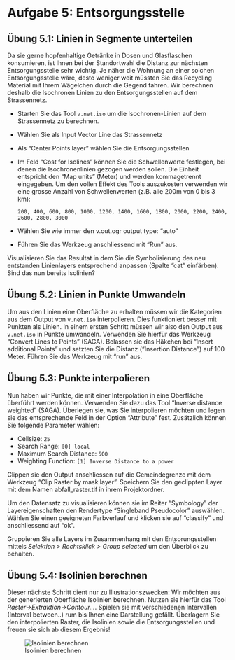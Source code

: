 # Aufgabe 5: Entsorgungsstelle {#sec-netzwerk-iii-entsorgung}

## Übung 5.1: Linien in Segmente unterteilen

Da sie gerne hopfenhaltige Getränke in Dosen und Glasflaschen konsumieren, ist Ihnen bei der Standortwahl die Distanz zur nächsten Entsorgungsstelle sehr wichtig. Je näher die Wohnung an einer solchen Entsorgungsstelle wäre, desto weniger weit müssten Sie das Recycling Material mit Ihrem Wägelchen durch die Gegend fahren. Wir berechnen deshalb die Isochronen Linien zu den Entsorgungsstellen auf dem Strassennetz.

- Starten Sie das Tool `v.net.iso` um die Isochronen-Linien auf dem Strassennetz zu berechnen.
- Wählen Sie als Input Vector Line das Strassennetz
- Als "Center Points layer" wählen Sie die Entsorgungsstellen
- Im Feld "Cost for Isolines" können Sie die Schwellenwerte festlegen, bei denen die Isochronenlinien gezogen werden sollen. Die Einheit entspricht den "Map units" (Meter) und werden kommagetrennt eingegeben. Um den vollen Effekt des Tools auszukosten verwenden wir eine grosse Anzahl von Schwellenwerten (z.B. alle 200m von 0 bis 3 km):
  ```
  200, 400, 600, 800, 1000, 1200, 1400, 1600, 1800, 2000, 2200, 2400, 2600, 2800, 3000
  ``` 
- Wählen Sie wie immer den v.out.ogr output type: "auto"
- Führen Sie das Werkzeug anschliessend mit "Run" aus.

Visualisieren Sie das Resultat in dem Sie die Symbolisierung des neu entstanden Linienlayers entsprechend anpassen (Spalte "cat" einfärben). Sind das nun bereits Isolinien?

## Übung 5.2: Linien in Punkte Umwandeln

Um aus den Linien eine Oberfläche zu erhalten müssen wir die Kategorien aus dem Output von `v.net.iso` interpolieren. Dies funktioniert besser mit Punkten als Linien. In einem ersten Schritt müssen wir also den Output aus `v.net.iso` in Punkte umwandeln. Verwenden Sie hierfür das Werkzeug "Convert Lines to Points" (SAGA). Belassen sie das Häkchen bei "Insert additional Points" und setzten Sie die Distanz ("Insertion Distance") auf 100 Meter. Führen Sie das Werkzeug mit "run" aus.

## Übung 5.3: Punkte interpolieren {#sec-ex-interpolate-points}
Nun haben wir Punkte, die mit einer Interpolation in eine Oberfläche überführt werden können. Verwenden Sie dazu das Tool "Inverse distance weighted" (SAGA). Überlegen sie, was Sie interpolieren möchten und legen sie das entsprechende Feld in der Option "Attribute" fest. Zusätzlich können Sie folgende Parameter wählen:

- Cellsize: `25`
- Search Range: `[0] local`
- Maximum Search Distance: `500`
- Weighting Function: `[1] Inverse Distance to a power`

Clippen sie den Output anschliessen auf die Gemeindegrenze mit dem Werkzeug "Clip Raster by mask layer". Speichern Sie den geclippten Layer mit dem Namen abfall_raster.tif in ihrem Projektordner. 

Um den Datensatz zu visualisieren können sie im Reiter "Symbology" der Layereigenschaften den Rendertype "Singleband Pseudocolor" auswählen. Wählen Sie einen geeigneten Farbverlauf und klicken sie auf "classify" und anschliessend auf "ok".

:::{.callout-note}

Gruppieren Sie alle Layers im Zusammenhang mit den Entsorungsstellen mittels *Selektion > Rechtsklick > Group selected* um den Überblick zu behalten.

:::

## Übung 5.4: Isolinien berechnen

Dieser nächste Schritt dient nur zu Illustrationszwecken: Wir möchten aus der generierten Oberfläche Isolinien berechnen. Nutzen sie hierfür das Tool *Raster→Extraktion→Contour...*. Spielen sie mit verschiedenen Intervallen (Interval between..) rum bis Ihnen eine Darstellung gefällt. Überlagern Sie den interpolierten Raster, die Isolinien sowie die Entsorgungsstellen und freuen sie sich ab diesem Ergebnis!

![Isolinien berechnen](figures/isolinien.jpg){#fig-isolinien-berechen}
